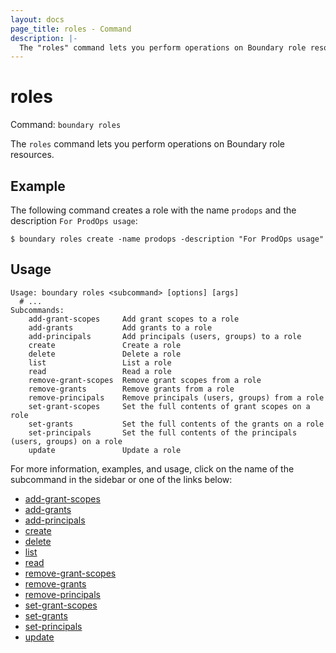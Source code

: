 ```yaml
---
layout: docs
page_title: roles - Command
description: |-
  The "roles" command lets you perform operations on Boundary role resources.
---
```


# roles

Command: `boundary roles`

The `roles` command lets you perform operations on Boundary role resources.

## Example

The following command creates a role with the name `prodops` and the description `For ProdOps usage`:

```shell-session
$ boundary roles create -name prodops -description "For ProdOps usage"
```

## Usage

<CodeBlockConfig hideClipboard>

```shell-session
Usage: boundary roles <subcommand> [options] [args]
  # ...
Subcommands:
    add-grant-scopes     Add grant scopes to a role
    add-grants           Add grants to a role
    add-principals       Add principals (users, groups) to a role
    create               Create a role
    delete               Delete a role
    list                 List a role
    read                 Read a role
    remove-grant-scopes  Remove grant scopes from a role
    remove-grants        Remove grants from a role
    remove-principals    Remove principals (users, groups) from a role
    set-grant-scopes     Set the full contents of grant scopes on a role
    set-grants           Set the full contents of the grants on a role
    set-principals       Set the full contents of the principals (users, groups) on a role
    update               Update a role
```

</CodeBlockConfig>

For more information, examples, and usage, click on the name
of the subcommand in the sidebar or one of the links below:

- [add-grant-scopes](/boundary/docs/commands/roles/add-grant-scopes)
- [add-grants](/boundary/docs/commands/roles/add-grants)
- [add-principals](/boundary/docs/commands/roles/add-principals)
- [create](/boundary/docs/commands/roles/create)
- [delete](/boundary/docs/commands/roles/delete)
- [list](/boundary/docs/commands/roles/list)
- [read](/boundary/docs/commands/roles/read)
- [remove-grant-scopes](/boundary/docs/commands/roles/remove-grant-scopes)
- [remove-grants](/boundary/docs/commands/roles/remove-grants)
- [remove-principals](/boundary/docs/commands/roles/remove-principals)
- [set-grant-scopes](/boundary/docs/commands/roles/set-grant-scopes)
- [set-grants](/boundary/docs/commands/roles/set-grants)
- [set-principals](/boundary/docs/commands/roles/set-principals)
- [update](/boundary/docs/commands/roles/update)

